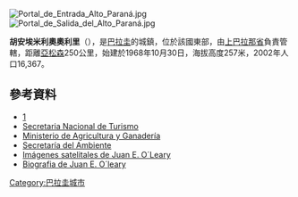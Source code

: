 {{Coord|25|25|41|S|55|22|51|W|display=title}}

[[Image:Portal_de_Entrada_Alto_Paraná.jpg|thumb]]
[[Image:Portal_de_Salida_del_Alto_Paraná.jpg|thumb]]

'''胡安埃米利奧奧利里'''（{{lang-es|Juan Emiliano O'Leary}}），是[[巴拉圭|巴拉圭]]的城鎮，位於該國東部，由[[上巴拉那省|上巴拉那省]]負責管轄，距離[[亞松森|亞松森]]250公里，始建於1968年10月30日，海拔高度257米，2002年人口16,367。

==參考資料==
* [http://www.scribd.com] {{Wayback|url=http://www.scribd.com/ |date=20160305060319 }}
* [http://www.senatur.gov.py/ Secretaria Nacional de Turismo] {{Wayback|url=http://www.senatur.gov.py/ |date=20150520071223 }}
* [http://www.mag.gov.py/ Ministerio de Agricultura y Ganadería]
* [https://web.archive.org/web/20150608062625/http://seam.gov.py/ Secretaría del Ambiente]
* [http://www.fallingrain.com/world/PA/01/Juan_E_Oleary.html Imágenes satelitales de Juan E. O´Leary]
* [[:m:w:es:Juan_E._O'Leary#Poes.C3.ADa|Biografia de Juan E. O´leary]]

{{Paraguay-geo-stub}}
[[Category:巴拉圭城市|Category:巴拉圭城市]]